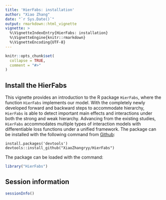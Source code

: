 ```yaml
---
title: 'HierFabs: installation'
author: "Xiao Zhang"
date: "`r Sys.Date()`"
output: rmarkdown::html_vignette
vignette: >
  %\VignetteIndexEntry{HierFabs: installation}
  %\VignetteEngine{knitr::rmarkdown}
  %\VignetteEncoding{UTF-8}
---
```


```r
knitr::opts_chunk$set(
  collapse = TRUE,
  comment = "#>"
)
```
  
## Install the HierFabs
This vignette provides an introduction to the R package `HierFabs`, where the function `HierFabs` implements our model. With the completely newly developed forward and backward steps to accommodate hierarchy, `HierFabs` is able to detect important main effects and interactions under both the strong and weak hierarchy. Advancing from the existing studies, `HierFabs` accommodates multiple types of interaction models with differentiable loss functions under a unified framework. 
The package can be installed with the following command from [Github](https://github.com/XiaoZhangryy/HierFabs):

`install.packages('devtools')`
`devtools::install_github("XiaoZhangryy/HierFabs")`

The package can be loaded with the command:
```r
library("HierFabs")
```












## Session information
```r
sessionInfo()
```